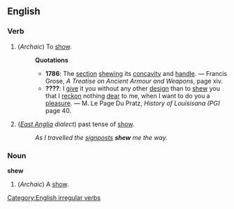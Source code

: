 ==English==
===Verb===
[[Category:English irregular verbs]]
{{en-verb2|'''to shew'''|'''[[shews]]'''|'''[[shewed]]'''|'''[[shewed]] '''or''' [[shewn]]'''|'''[[shewing]]'''}}
#(''Archaic'') To [[show]].
#:'''Quotations'''
#:*'''1786''': The [[section]] [[shew]]ing its [[concavity]] and [[handle]]. &mdash; Francis Grose, ''A Treatise on Ancient Armour and Weapons'', page xiv.
#:*'''????''': I [[give]] it you without any other [[design]] than to [[shew]] you that I [[reckon]] nothing [[dear]] to me, when I want to do you a [[pleasure]]. &mdash; M. Le Page Du Pratz, ''History of Louisisana (PG)'' page 40.
#{''[[East Anglia]] dialect'') past tense of [[show]].
#: ''As I travelled the [[signpost]]s '''shew''' me the way.''

===Noun===
'''shew'''
#(''Archaic'') A [[show]].